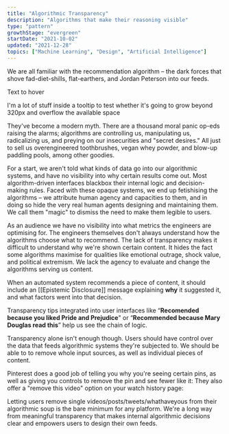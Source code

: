 ```yaml
---
title: "Algorithmic Transparency"
description: "Algorithms that make their reasoning visible"
type: "pattern"
growthStage: "evergreen"
startDate: "2021-10-02"
updated: "2021-12-28"
topics: ["Machine Learning", "Design", "Artificial Intelligence"]
---
```



We are all familiar with the recommendation algorithm – the dark forces that shove fad-diet-shills, flat-earthers, and Jordan Peterson into our feeds.

<Tooltip maxWidth={400}>
	<p>Text to hover</p>
	<p slot="content">
		I'm a lot of stuff inside a tooltip to test whether it's going to grow
		beyond 320px and overflow the available space
	</p>
</Tooltip>

They've become a modern myth. There are a thousand moral panic op-eds raising the alarms; algorithms are controlling us, manipulating us, radicalizing us, and preying on our insecurities and "secret desires." All just to sell us overengineered toothbrushes, vegan whey powder, and blow-up paddling pools, among other goodies.

For a start, we aren't told what kinds of data go into our algorithmic systems, and have no visibility into why certain results come out. Most algorithm-driven interfaces blackbox their internal logic and decision-making rules. Faced with these opaque systems, we end up fetishising the algorithms – we attribute human agency and capacities to them, and in doing so hide the very real human agents designing and maintaining them. We call them "magic" to dismiss the need to make them legible to users.

As an audience we have no visibility into what metrics the engineers are optimising for. The engineers themselves don't always understand how the algorithms choose what to recommend. The lack of transparency makes it difficult to understand why we're shown certain content. It hides the fact some algorithms maximise for qualities like emotional outrage, shock value, and political extremism. We lack the agency to evaluate and change the algorithms serving us content.

When an automated system recommends a piece of content, it should include an [[Epistemic Disclosure]] message explaining **why** it suggested it, and what factors went into that decision.

Transparency tips integrated into user interfaces like “**Recomended because you liked Pride and Prejudice**" or “**Recommended because Mary Douglas read this**” help us see the chain of logic.

Transparency alone isn't enough though. Users should have control over the data that feeds algorithmic systems they're subjected to. We should be able to to remove whole input sources, as well as individual pieces of content.

Pinterest does a good job of telling you why you're seeing certain pins, as well as giving you controls to remove the pin and see fewer like it:
They also offer a "remove this video" option on your watch history page:

Letting users remove single videos/posts/tweets/whathaveyous from their algorithmic soup is the bare minimum for any platform. We're a long way from meaningful transparency that makes internal algorithmic decisions clear and empowers users to design their own feeds.
